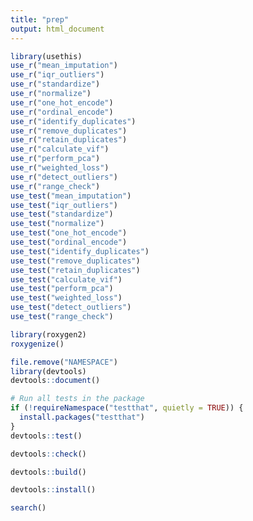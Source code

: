 ```yaml
---
title: "prep"
output: html_document
---
```


```r
library(usethis)
use_r("mean_imputation")
use_r("iqr_outliers")
use_r("standardize")
use_r("normalize")
use_r("one_hot_encode")
use_r("ordinal_encode")
use_r("identify_duplicates")
use_r("remove_duplicates")
use_r("retain_duplicates")
use_r("calculate_vif")
use_r("perform_pca")
use_r("weighted_loss")
use_r("detect_outliers")
use_r("range_check")
use_test("mean_imputation")
use_test("iqr_outliers")
use_test("standardize")
use_test("normalize")
use_test("one_hot_encode")
use_test("ordinal_encode")
use_test("identify_duplicates")
use_test("remove_duplicates")
use_test("retain_duplicates")
use_test("calculate_vif")
use_test("perform_pca")
use_test("weighted_loss")
use_test("detect_outliers")
use_test("range_check")

```
```r
library(roxygen2)
roxygenize()
```

```r
file.remove("NAMESPACE")
library(devtools)
devtools::document()
```

```r
# Run all tests in the package
if (!requireNamespace("testthat", quietly = TRUE)) {
  install.packages("testthat")
}
devtools::test()

```
```r
devtools::check()
```



```r
devtools::build()
```
```r
devtools::install()
```
```r

search()

```
```r



```


```r


```

